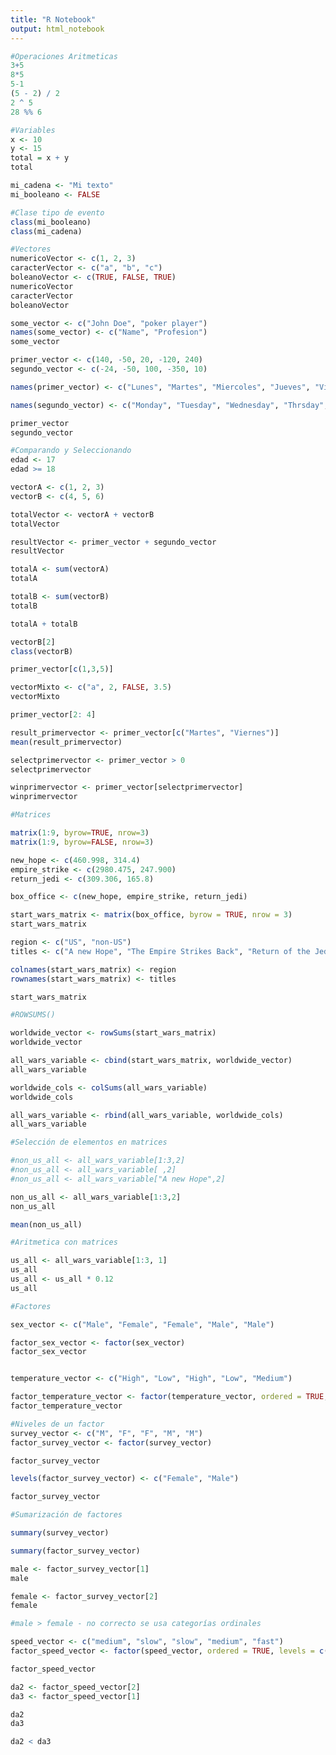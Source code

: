 ```yaml
---
title: "R Notebook"
output: html_notebook
---
```



```r
#Operaciones Aritmeticas
3+5
8*5
5-1
(5 - 2) / 2
2 ^ 5
28 %% 6
```

```r
#Variables
x <- 10
y <- 15
total = x + y
total

mi_cadena <- "Mi texto"
mi_booleano <- FALSE

#Clase tipo de evento
class(mi_booleano)
class(mi_cadena)
```

```r
#Vectores
numericoVector <- c(1, 2, 3)
caracterVector <- c("a", "b", "c")
boleanoVector <- c(TRUE, FALSE, TRUE)
numericoVector
caracterVector
boleanoVector

some_vector <- c("John Doe", "poker player")
names(some_vector) <- c("Name", "Profesion")
some_vector

primer_vector <- c(140, -50, 20, -120, 240)
segundo_vector <- c(-24, -50, 100, -350, 10)

names(primer_vector) <- c("Lunes", "Martes", "Miercoles", "Jueves", "Viernes")

names(segundo_vector) <- c("Monday", "Tuesday", "Wednesday", "Thrsday", "Friday")

primer_vector
segundo_vector
```

```r
#Comparando y Seleccionando
edad <- 17
edad >= 18

vectorA <- c(1, 2, 3)
vectorB <- c(4, 5, 6)

totalVector <- vectorA + vectorB
totalVector

resultVector <- primer_vector + segundo_vector
resultVector

totalA <- sum(vectorA)
totalA

totalB <- sum(vectorB)
totalB

totalA + totalB

vectorB[2]
class(vectorB)

primer_vector[c(1,3,5)]

vectorMixto <- c("a", 2, FALSE, 3.5)
vectorMixto

primer_vector[2: 4]

result_primervector <- primer_vector[c("Martes", "Viernes")]
mean(result_primervector)

selectprimervector <- primer_vector > 0
selectprimervector

winprimervector <- primer_vector[selectprimervector]
winprimervector
```



```r
#Matrices

matrix(1:9, byrow=TRUE, nrow=3)
matrix(1:9, byrow=FALSE, nrow=3)

new_hope <- c(460.998, 314.4)
empire_strike <- c(2980.475, 247.900)
return_jedi <- c(309.306, 165.8)

box_office <- c(new_hope, empire_strike, return_jedi)

start_wars_matrix <- matrix(box_office, byrow = TRUE, nrow = 3)
start_wars_matrix

region <- c("US", "non-US")
titles <- c("A new Hope", "The Empire Strikes Back", "Return of the Jedi")

colnames(start_wars_matrix) <- region
rownames(start_wars_matrix) <- titles

start_wars_matrix
```
```r
#ROWSUMS()

worldwide_vector <- rowSums(start_wars_matrix)
worldwide_vector

all_wars_variable <- cbind(start_wars_matrix, worldwide_vector)
all_wars_variable

worldwide_cols <- colSums(all_wars_variable)
worldwide_cols

all_wars_variable <- rbind(all_wars_variable, worldwide_cols)
all_wars_variable

```

```r
#Selección de elementos en matrices

#non_us_all <- all_wars_variable[1:3,2]
#non_us_all <- all_wars_variable[ ,2]
#non_us_all <- all_wars_variable["A new Hope",2]

non_us_all <- all_wars_variable[1:3,2]
non_us_all

mean(non_us_all)
```

```r
#Aritmetica con matrices

us_all <- all_wars_variable[1:3, 1]
us_all
us_all <- us_all * 0.12
us_all

```

```r
#Factores

sex_vector <- c("Male", "Female", "Female", "Male", "Male")

factor_sex_vector <- factor(sex_vector)
factor_sex_vector


temperature_vector <- c("High", "Low", "High", "Low", "Medium")

factor_temperature_vector <- factor(temperature_vector, ordered = TRUE, levels = c("Low", "Medium", "High"))
factor_temperature_vector

```

```r
#Niveles de un factor
survey_vector <- c("M", "F", "F", "M", "M")
factor_survey_vector <- factor(survey_vector)

factor_survey_vector

levels(factor_survey_vector) <- c("Female", "Male")

factor_survey_vector

```

```r
#Sumarización de factores

summary(survey_vector)

summary(factor_survey_vector)

male <- factor_survey_vector[1]
male

female <- factor_survey_vector[2]
female

#male > female - no correcto se usa categorías ordinales

speed_vector <- c("medium", "slow", "slow", "medium", "fast")
factor_speed_vector <- factor(speed_vector, ordered = TRUE, levels = c("slow", "medium", "fast"))

factor_speed_vector

da2 <- factor_speed_vector[2]
da3 <- factor_speed_vector[1]

da2
da3

da2 < da3



```

